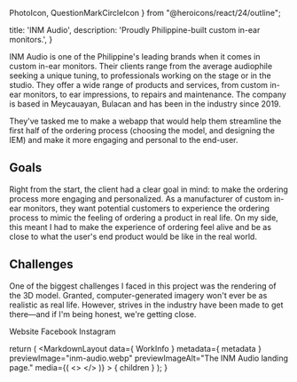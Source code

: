   PhotoIcon,
  QuestionMarkCircleIcon
} from "@heroicons/react/24/outline";

  title: 'INM Audio',
  description: 'Proudly Philippine-built custom in-ear monitors.',
}


INM Audio is one of the Philippine's leading brands when it comes in custom in-ear monitors. Their clients range from the average audiophile seeking a unique tuning, to professionals working on the stage or in the studio. They offer a wide range of products and services, from custom in-ear monitors, to ear impressions, to repairs and maintenance. The company is based in Meycauayan, Bulacan and has been in the industry since 2019.

They've tasked me to make a webapp that would help them streamline the first half of the ordering process (choosing the model, and designing the IEM) and make it more engaging and personal to the end-user.

## Goals
Right from the start, the client had a clear goal in mind: to make the ordering process more engaging and personalized. As a manufacturer of custom in-ear monitors, they want potential customers to experience the ordering process to mimic the feeling of ordering a product in real life. On my side, this meant I had to make the experience of ordering feel alive and be as close to what the user's end product would be like in the real world.

## Challenges
One of the biggest challenges I faced in this project was the rendering of the 3D model. Granted, computer-generated imagery won't ever be as realistic as real life. However, strives in the industry have been made to get there—and if I'm being honest, we're getting close.



<section>
  <section>
    <Info data={ WorkInfo }>
      <MSButton link={ WorkInfo['link'] } type="outlined">Website</MSButton>
      <MSButton link="https://facebook.com/inmaudio" type="outlined">Facebook</MSButton>
      <MSButton link="https://instagram.com/inmaudio" type="outlined">Instagram</MSButton>
    </Info>
  </section>
</section>

  return (
    <MarkdownLayout
      data={ WorkInfo }
      metadata={ metadata }
      previewImage="inm-audio.webp"
      previewImageAlt="The INM Audio landing page."
      media={(
        <>
          <PreviewImage src="/img/inm-audio/inm-audio-iem-designer.webp" alt="A screen capture of the INM Audio IEM designer." />
          <PreviewImage src="/img/inm-audio/inm-audio-models-page.webp" alt="A screen capture of the models page." />
          <PreviewImage src="/img/inm-audio/inm-audio-model-view.webp" alt="A screen capture of the model page." />
        </>
      )}
    >
      { children }
    </MarkdownLayout>
  );
}